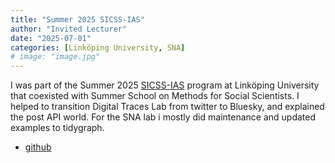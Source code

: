 ```yaml
---
title: "Summer 2025 SICSS-IAS"
author: "Invited Lecturer"
date: "2025-07-01"
categories: [Linköping University, SNA]
# image: "image.jpg"
---
```


I was part of the Summer 2025 [SICSS-IAS](https://sicss.io/2025/ias/) program at Linköping University that coexisted with Summer School on Methods for Social Scientists. I helped to transition Digital Traces Lab from twitter to Bluesky, and explained the post API world. For the SNA lab i mostly did maintenance and updated examples to tidygraph.

- [github](https://github.com/IAS-LiU/SICSS-2025)